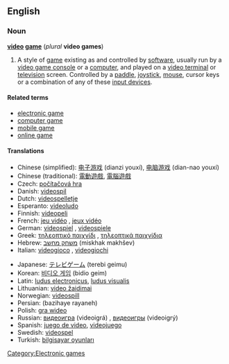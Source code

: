 ==English==
===Noun===
'''[[video]] [[game]]''' (''plural'' '''video games''')
#A style of [[game]] existing as and controlled by [[software]], usually run by a [[video game console]] or a [[computer]], and played on a [[video terminal]] or [[television]] screen.  Controlled by a [[paddle]], [[joystick]], [[mouse]], cursor keys or a combination of any of these [[input devices]].

==== Related terms ====
*[[electronic game]]
*[[computer game]]
*[[mobile game]]
*[[online game]]

==== Translations ====
{{top}}
*Chinese (simplified): [[电子游戏]] (dianzi youxí), [[电脑游戏]] (dian-nao youxí)
*Chinese (traditional): [[電動遊戲]], [[電腦遊戲]]
*Czech: [[počítačová hra]] {{f}}
*Danish: [[videospil]]
*Dutch: [[videospelletje]]
*Esperanto: [[videoludo]]
*Finnish: [[videopeli]]
*French: [[jeu vidéo]] {{m}}, [[jeux vidéo]] {{p}}
*German: [[videospiel]] {{n}}, [[videospiele]] {{p}}
*Greek: [[τηλεοπτικό παιχνίδι]] {{n}}, [[τηλεοπτικά παιχνίδια]] {{p}}
*Hebrew: [[משחק מחשב]] (miskhak makhšev)
*Italian: [[videogioco]] {{s}}, [[videogiochi]] {{p}}
{{mid}}
*Japanese: [[テレビゲーム]] (terebi geimu)
*Korean: [[비디오 게임]] (bidio geim)
*Latin: [[ludus electronicus]], [[ludus visualis]]
*Lithuanian: [[video žaidimai]]
*Norwegian: [[videospill]]
*Persian: {{FAchar|[[بازیهای رایانه]]}} (bazihaye rayaneh)
*Polish: [[gra wideo]] {{f}}
*Russian: [[видеоигра]] (videoigrá) {{f}}, [[видеоигры]] (videoigrý) {{p}}
*Spanish: [[juego de video]], [[videojuego]]
*Swedish: [[videospel]]
*Turkish: [[bilgisayar oyunları]]
{{bottom}}

[[Category:Electronic games]]